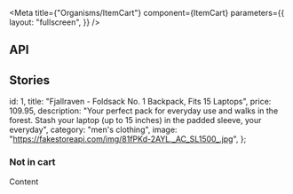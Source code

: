 
<Meta
  title={"Organisms/ItemCart"}
  component={ItemCart}
  parameters={{
    layout: "fullscreen",
  }}
/>

## API

<ArgsTable component={ItemCart} />

## Stories

  id: 1,
  title: "Fjallraven - Foldsack No. 1 Backpack, Fits 15 Laptops",
  price: 109.95,
  description:
    "Your perfect pack for everyday use and walks in the forest. Stash your laptop (up to 15 inches) in the padded sleeve, your everyday",
  category: "men's clothing",
  image: "https://fakestoreapi.com/img/81fPKd-2AYL._AC_SL1500_.jpg",
};

### Not in cart

<Canvas>
  <Story name="Default">
    <ItemCart item={ITEM}>
      Content
    </ItemCart>
  </Story>
</Canvas>

